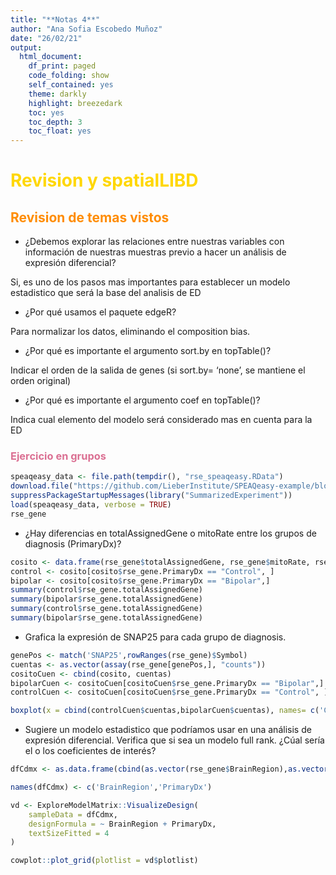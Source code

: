 ```yaml
---
title: "**Notas 4**"
author: "Ana Sofia Escobedo Muñoz"
date: "26/02/21"
output: 
  html_document:
    df_print: paged
    code_folding: show
    self_contained: yes
    theme: darkly
    highlight: breezedark
    toc: yes
    toc_depth: 3
    toc_float: yes
---
```

# <span style="color:gold"> Revision y spatialLIBD </span>

## <span style="color:darkorange"> Revision de temas vistos </span>

* ¿Debemos explorar las relaciones entre nuestras variables con información de nuestras muestras previo a hacer un análisis de expresión diferencial?

Si, es uno de los pasos mas importantes para establecer un modelo estadistico que será la base del analisis de ED

* ¿Por qué usamos el paquete edgeR?

Para normalizar los datos, eliminando el composition bias. 

* ¿Por qué es importante el argumento sort.by en topTable()?

Indicar el orden de la salida de genes (si sort.by= 'none', se mantiene el orden original)

* ¿Por qué es importante el argumento coef en topTable()?

Indica cual elemento del modelo será considerado mas en cuenta para la ED

### <span style="color:palevioletred"> Ejercicio en grupos </span>

```R
speaqeasy_data <- file.path(tempdir(), "rse_speaqeasy.RData")
download.file("https://github.com/LieberInstitute/SPEAQeasy-example/blob/master/rse_speaqeasy.RData?raw=true", speaqeasy_data, mode = "wb")
suppressPackageStartupMessages(library("SummarizedExperiment"))
load(speaqeasy_data, verbose = TRUE)
rse_gene
```

* ¿Hay diferencias en totalAssignedGene o mitoRate entre los grupos de diagnosis (PrimaryDx)?

```R
cosito <- data.frame(rse_gene$totalAssignedGene, rse_gene$mitoRate, rse_gene$PrimaryDx)
control <- cosito[cosito$rse_gene.PrimaryDx == "Control", ]
bipolar <- cosito[cosito$rse_gene.PrimaryDx == "Bipolar",]
summary(control$rse_gene.totalAssignedGene)
summary(bipolar$rse_gene.totalAssignedGene)
summary(control$rse_gene.totalAssignedGene)
summary(bipolar$rse_gene.totalAssignedGene)
```

* Grafica la expresión de SNAP25 para cada grupo de diagnosis.

```R
genePos <- match('SNAP25',rowRanges(rse_gene)$Symbol)
cuentas <- as.vector(assay(rse_gene[genePos,], "counts"))
cositoCuen <- cbind(cosito, cuentas)
bipolarCuen <- cositoCuen[cositoCuen$rse_gene.PrimaryDx == "Bipolar",]
controlCuen <- cositoCuen[cositoCuen$rse_gene.PrimaryDx == "Control", ]

boxplot(x = cbind(controlCuen$cuentas,bipolarCuen$cuentas), names= c('Control', 'Bipolar'))
```


* Sugiere un modelo estadistico que podríamos usar en una análisis de expresión diferencial. Verifica que si sea un modelo full rank. ¿Cúal sería el o los coeficientes de interés?

```R
dfCdmx <- as.data.frame(cbind(as.vector(rse_gene$BrainRegion),as.vector(rse_gene$PrimaryDx)))

names(dfCdmx) <- c('BrainRegion','PrimaryDx')

vd <- ExploreModelMatrix::VisualizeDesign(
    sampleData = dfCdmx,
    designFormula = ~ BrainRegion + PrimaryDx,
    textSizeFitted = 4
)

cowplot::plot_grid(plotlist = vd$plotlist)
```




